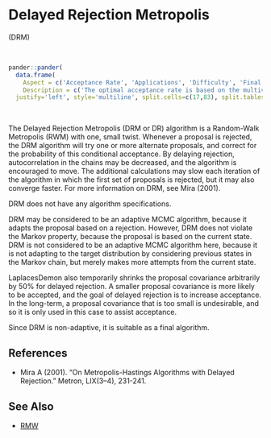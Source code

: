 # <a name='drm'>Delayed Rejection Metropolis</a>

(<a name='drm'>DRM</a>)

<br>
```r
pander::pander(
  data.frame(
    Aspect = c('Acceptance Rate', 'Applications', 'Difficulty', 'Final Algorithm?', 'Proposal'),
    Description = c('The optimal acceptance rate is based on the multivariate normality of the marginal posterior distributions, and ranges from 44% for one parameter to 23.4% for five or more parameters. The observed acceptance rate may be suitable in the interval [15%,50%].', 'This is a widely applicable, general-purpose algorithm. The proposal covariance matrix should have been solved with an adaptive algorithm such as DRAM.','This algorithm is easy for a beginner when the proposal covariance has been tuned with another algorithm. Otherwise, it may be tedious for the user to tune the proposal covariance matrix.','Yes.', 'Multivariate. Whenever a proposal is rejected, an alternate proposal is attempted.')),
  justify='left', style='multiline', split.cells=c(17,83), split.tables=Inf)
```

<br>

The Delayed Rejection Metropolis (DRM or DR) algorithm is a Random-Walk Metropolis (RWM) with one, small twist. Whenever a proposal is rejected, the DRM algorithm will try one or more alternate proposals, and correct for the probability of this conditional acceptance. By delaying rejection, autocorrelation in the chains may be decreased, and the algorithm is encouraged to move. The additional calculations may slow each iteration of the algorithm in which the first set of proposals is rejected, but it may also converge faster. For more information on DRM, see Mira (2001).

DRM does not have any algorithm specifications.

DRM may be considered to be an adaptive MCMC algorithm, because it adapts the proposal based on a rejection. However, DRM does not violate the Markov property, because the proposal is based on the current state. DRM is not considered to be an adaptive MCMC algorithm here, because it is not adapting to the target distribution by considering previous states in the Markov chain, but merely makes more attempts from the current state.

LaplacesDemon also temporarily shrinks the proposal covariance arbitrarily by 50% for delayed rejection. A smaller proposal covariance is more likely to be accepted, and the goal of delayed rejection is to increase acceptance. In the long-term, a proposal covariance that is too small is undesirable, and so it is only used in this case to assist acceptance.

Since DRM is non-adaptive, it is suitable as a final algorithm.

## References

- Mira A (2001). "On Metropolis-Hastings Algorithms with Delayed Rejection." Metron, LIX(3–4), 231-241.

## See Also

- [RMW](#rmw)


